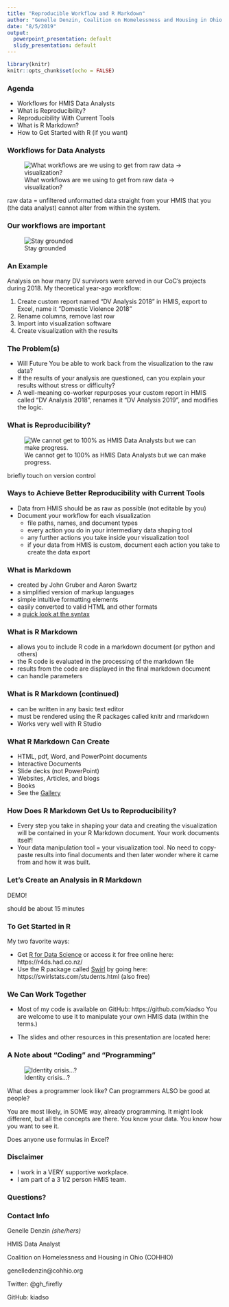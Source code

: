 ```yaml
---
title: "Reproducible Workflow and R Markdown"
author: "Genelle Denzin, Coalition on Homelessness and Housing in Ohio (COHHIO)"
date: "8/5/2019"
output:
  powerpoint_presentation: default
  slidy_presentation: default
---
```


```r
library(knitr)
knitr::opts_chunk$set(echo = FALSE)
```
### Agenda

* Workflows for HMIS Data Analysts
* What is Reproducibility?
* Reproducibility With Current Tools
* What is R Markdown?
* How to Get Started with R (if you want)

### Workflows for Data Analysts

![What workflows are we using to get from raw data -> visualization?](images/softwares.png) 

  
::: notes
raw data = unfiltered unformatted data straight from your HMIS that you (the data analyst) cannot alter from within the system.
:::
  
### Our workflows are important

![Stay grounded](images/grounded2.png)

### An Example

Analysis on how many DV survivors were served in our CoC's projects during 2018. My theoretical year-ago workflow:

1.  Create custom report named "DV Analysis 2018" in HMIS, export to Excel, name it "Domestic Violence 2018"
2.  Rename columns, remove last row 
3.  Import into visualization software
4.  Create visualization with the results

### The Problem(s)

* Will Future You be able to work back from the visualization to the raw data?
* If the results of your analysis are questioned, can you explain your results without stress or difficulty?
* A well-meaning co-worker repurposes your custom report in HMIS called "DV Analysis 2018", renames it "DV Analysis 2019", and modifies the logic.

### What is Reproducibility?

![We cannot get to 100% as HMIS Data Analysts but we can make progress.](images/reproducibility.png)

:::notes
briefly touch on version control
:::

### Ways to Achieve Better Reproducibility with Current Tools

* Data from HMIS should be as raw as possible (not editable by you)
* Document your workflow for each visualization
    * file paths, names, and document types
    * every action you do in your intermediary data shaping tool
    * any further actions you take inside your visualization tool
    * if your data from HMIS is custom, document each action you take to create the data export

### What is Markdown

* created by John Gruber and Aaron Swartz
* a simplified version of markup languages
* simple intuitive formatting elements
* easily converted to valid HTML and other formats
* a [quick look at the syntax](https://www.markdownguide.org/basic-syntax)

### What is R Markdown

* allows you to include R code in a markdown document (or python and others)
* the R code is evaluated in the processing of the markdown file
* results from the code are displayed in the final markdown document
* can handle parameters

### What is R Markdown (continued)

* can be written in any basic text editor
* must be rendered using the R packages called knitr and rmarkdown
* Works very well with R Studio 

### What R Markdown Can Create

* HTML, pdf, Word, and PowerPoint documents 
* Interactive Documents
* Slide decks (not PowerPoint)
* Websites, Articles, and blogs 
* Books
* See the [Gallery](https://rmarkdown.rstudio.com/gallery.html)

### How Does R Markdown Get Us to Reproducibility?

* Every step you take in shaping your data and creating the visualization will be contained in your R Markdown document. Your work documents itself!
* Your data manipulation tool = your visualization tool. No need to copy-paste results into final documents and then later wonder where it came from and how it was built.

### Let's Create an Analysis in R Markdown

DEMO!

:::notes
should be about 15 minutes
:::

### To Get Started in R

My two favorite ways:

  * Get [R for Data Science](https://r4ds.had.co.nz/) or access it for free online here: https://r4ds.had.co.nz/
  * Use the R package called [Swirl](https://swirlstats.com/) by going here: https://swirlstats.com/students.html (also free)
  
### We Can Work Together

* Most of my code is available on GitHub: https://github.com/kiadso You are welcome to use it to manipulate your own HMIS data (within the terms.)

* The slides and other resources in this presentation are located here:

### A Note about "Coding" and "Programming"

![Identity crisis...?](images/whoami.png)  

:::notes
What does a programmer look like? Can programmers ALSO be good at people?

You are most likely, in SOME way, already programming. It might look  different, but all the concepts are there. You know your data. You know how you want to see it. 

Does anyone use formulas in Excel? 
:::

### Disclaimer

  * I work in a VERY supportive workplace.
  * I am part of a 3 1/2 person HMIS team.
  
### Questions?
  
### Contact Info

Genelle Denzin *(she/hers)*

HMIS Data Analyst

Coalition on Homelessness and Housing in Ohio (COHHIO)

genelledenzin@cohhio.org

Twitter: @gh_firefly

GitHub: kiadso